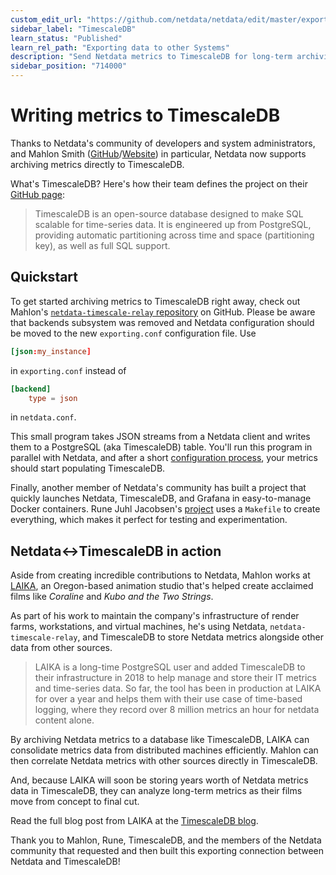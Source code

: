 ```yaml
---
custom_edit_url: "https://github.com/netdata/netdata/edit/master/exporting/TIMESCALE.md"
sidebar_label: "TimescaleDB"
learn_status: "Published"
learn_rel_path: "Exporting data to other Systems"
description: "Send Netdata metrics to TimescaleDB for long-term archiving and further analysis."
sidebar_position: "714000"
---
```



# Writing metrics to TimescaleDB

Thanks to Netdata's community of developers and system administrators, and Mahlon Smith
([GitHub](https://github.com/mahlonsmith)/[Website](http://www.martini.nu/)) in particular, Netdata now supports
archiving metrics directly to TimescaleDB.

What's TimescaleDB? Here's how their team defines the project on their [GitHub page](https://github.com/timescale/timescaledb):

> TimescaleDB is an open-source database designed to make SQL scalable for time-series data. It is engineered up from
> PostgreSQL, providing automatic partitioning across time and space (partitioning key), as well as full SQL support.

## Quickstart

To get started archiving metrics to TimescaleDB right away, check out Mahlon's [`netdata-timescale-relay`
repository](https://github.com/mahlonsmith/netdata-timescale-relay) on GitHub. Please be aware that backends subsystem
was removed and Netdata configuration should be moved to the new `exporting.conf` configuration file. Use
```conf
[json:my_instance]
```
in `exporting.conf` instead of
```conf
[backend]
    type = json
```
in `netdata.conf`.

This small program takes JSON streams from a Netdata client and writes them to a PostgreSQL (aka TimescaleDB) table.
You'll run this program in parallel with Netdata, and after a short [configuration
process](https://github.com/mahlonsmith/netdata-timescale-relay#configuration), your metrics should start populating
TimescaleDB.

Finally, another member of Netdata's community has built a project that quickly launches Netdata, TimescaleDB, and
Grafana in easy-to-manage Docker containers. Rune Juhl Jacobsen's
[project](https://github.com/runejuhl/grafana-timescaledb) uses a `Makefile` to create everything, which makes it
perfect for testing and experimentation.

## Netdata&#8596;TimescaleDB in action

Aside from creating incredible contributions to Netdata, Mahlon works at [LAIKA](https://www.laika.com/), an
Oregon-based animation studio that's helped create acclaimed films like _Coraline_ and _Kubo and the Two Strings_.

As part of his work to maintain the company's infrastructure of render farms, workstations, and virtual machines, he's
using Netdata, `netdata-timescale-relay`, and TimescaleDB to store Netdata metrics alongside other data from other
sources.

> LAIKA is a long-time PostgreSQL user and added TimescaleDB to their infrastructure in 2018 to help manage and store
> their IT metrics and time-series data. So far, the tool has been in production at LAIKA for over a year and helps them
> with their use case of time-based logging, where they record over 8 million metrics an hour for netdata content alone.

By archiving Netdata metrics to a database like TimescaleDB, LAIKA can consolidate metrics data from distributed
machines efficiently. Mahlon can then correlate Netdata metrics with other sources directly in TimescaleDB.

And, because LAIKA will soon be storing years worth of Netdata metrics data in TimescaleDB, they can analyze long-term
metrics as their films move from concept to final cut.

Read the full blog post from LAIKA at the [TimescaleDB
blog](https://blog.timescale.com/blog/writing-it-metrics-from-netdata-to-timescaledb/amp/).

Thank you to Mahlon, Rune, TimescaleDB, and the members of the Netdata community that requested and then built this
exporting connection between Netdata and TimescaleDB!


